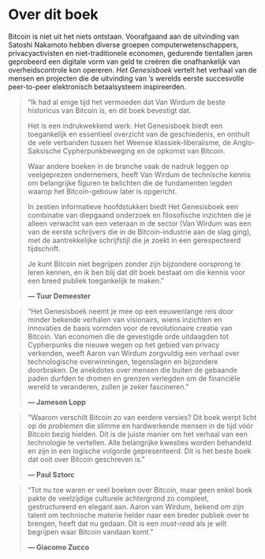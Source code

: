 # Over dit boek {.unnumbered}

Bitcoin is niet uit het niets ontstaan. Voorafgaand aan de uitvinding van Satoshi Nakamoto hebben diverse groepen computerwetenschappers, privacyactivisten en niet-traditionele economen, gedurende tientallen jaren geprobeerd een digitale vorm van geld te creëren die onafhankelijk van overheidscontrole kon opereren. *Het Genesisboek* vertelt het verhaal van de mensen en projecten die de uitvinding van 's werelds eerste succesvolle peer-to-peer elektronisch betaalsysteem inspireerden.

> "Ik had al enige tijd het vermoeden dat Van Wirdum de beste historicus van Bitcoin is, en dit boek bevestigt dat.
> 
> Het is een indrukwekkend werk. Het Genesisboek biedt een toegankelijk en essentieel overzicht van de geschiedenis, en onthult de vele verbanden tussen het Weense klassiek-liberalisme, de Anglo-Saksische Cypherpunkbeweging en de opkomst van Bitcoin.
> 
> Waar andere boeken in de branche vaak de nadruk leggen op veelgeprezen ondernemers, heeft Van Wirdum de technische kennis om belangrijke figuren te belichten die de fundamenten legden waarop het Bitcoin-gebouw later is opgericht.
> 
> In zestien informatieve hoofdstukken biedt Het Genesisboek een combinatie van diepgaand onderzoek en filosofische inzichten die je alleen verwacht van een veteraan in de sector (Van Wirdum was een van de eerste schrijvers die in de Bitcoin-industrie aan de slag ging), met de aantrekkelijke schrijfstijl die je zoekt in een gerespecteerd tijdschrift.
> 
> Je kunt Bitcoin niet begrijpen zonder zijn bijzondere oorsprong te leren kennen, en ik ben blij dat dit boek bestaat om die kennis voor een breed publiek toegankelijk te maken."
> 
> **— Tuur Demeester**

> "Het Genesisboek neemt je mee op een eeuwenlange reis door minder bekende verhalen van visionairs, wiens inzichten en innovaties de basis vormden voor de revolutionaire creatie van Bitcoin. Van economen die de gevestigde orde uitdaagden tot Cypherpunks die nieuwe wegen op het gebied van privacy verkenden, weeft Aaron van Wirdum zorgvuldig een verhaal over technologische overwinningen, tegenslagen en bijzondere doorbraken. De anekdotes over mensen die buiten de gebaande paden durfden te dromen en grenzen verlegden om de financiële wereld te veranderen, zullen je zeker fascineren."
> 
> **— Jameson Lopp**

> "Waarom verschilt Bitcoin zo van eerdere versies? Dit boek werpt licht op de *problemen* die slimme en hardwerkende mensen in de tijd vóór Bitcoin bezig hielden. Dit is de juiste manier om het verhaal van een technologie te vertellen. Alle belangrijke kwesties worden behandeld en zijn in een logische volgorde gepresenteerd. Dit is het beste boek dat ooit over Bitcoin geschreven is."
> 
> **— Paul Sztorc**

> "Tot nu toe waren er veel boeken over Bitcoin, maar geen enkel boek pakte de veelzijdige culturele achtergrond zo compleet, gestructureerd en elegant aan. Aaron van Wirdum, bekend om zijn talent om technische materie helder naar een breder publiek over te brengen, heeft dat nu gedaan. Dit is een *must-read* als je wilt begrijpen waar Bitcoin vandaan komt."
> 
> **— Giacomo Zucco**
